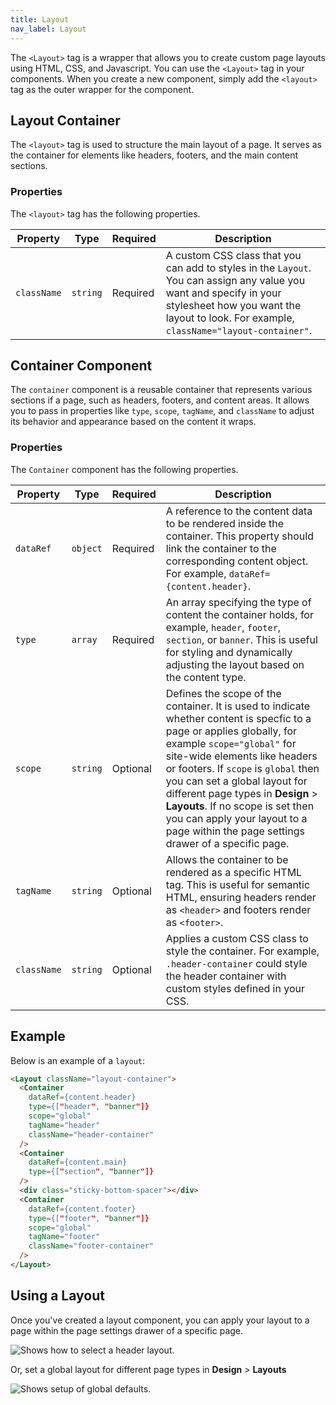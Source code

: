 ```yaml
---
title: Layout
nav_label: Layout
---
```


The `<Layout>` tag is a wrapper that allows you to create custom page layouts using HTML, CSS, and Javascript. You can use the `<Layout>` tag in your components. When you create a new component, simply add the `<layout>` tag as the outer wrapper for the component.

## Layout Container

The `<layout>` tag is used to structure the main layout of a page. It serves as the container for elements like headers, footers, and the main content sections.

### Properties

The `<layout>` tag has the following properties.

| Property | Type | Required | Description |
| --- | --- | --- | --- |
| `className` | `string` | Required | A custom CSS class that you can add to styles in the `Layout`. You can assign any value you want and specify in your stylesheet how you want the layout to look. For example, `className="layout-container"`. |

## Container Component

The `container` component is a reusable container that represents various sections if a page, such as headers, footers, and content areas. It allows you to pass in properties like `type`, `scope`, `tagName`, and `className` to adjust its behavior and appearance based on the content it wraps.

### Properties

The `Container` component has the following properties.

| Property    | Type     | Required | Description                                                                                                                                                                                                                                                                                                                                                                                                                                               |
|-------------|----------|----------|-----------------------------------------------------------------------------------------------------------------------------------------------------------------------------------------------------------------------------------------------------------------------------------------------------------------------------------------------------------------------------------------------------------------------------------------------------------|
| `dataRef`   | `object` | Required | A reference to the content data to be rendered inside the container. This property should link the container to the corresponding content object. For example, `dataRef={content.header}`.                                                                                                                                                                                                                                                                |
| `type`      | `array`  | Required | An array specifying the type of content the container holds, for example, `header`, `footer`, `section`, or `banner`. This is useful for styling and dynamically adjusting the layout based on the content type.                                                                                                                                                                                                                                          |
| `scope`     | `string` | Optional | Defines the scope of the container. It is used to indicate whether content is specfic to a page or applies globally, for example `scope="global"` for site-wide elements like headers or footers. If `scope` is `global` then you can set a global layout for different page types in **Design** > **Layouts**. If no scope is set then you can apply your layout to a page within the page settings drawer of a specific page. |
| `tagName`   | `string` | Optional | Allows the container to be rendered as a specific HTML tag. This is useful for semantic HTML, ensuring headers render as `<header>` and footers render as `<footer>`.                                                                                                                                                                                                                                                                                     |
| `className` | `string` | Optional | Applies a custom CSS class to style the container. For example, `.header-container` could style the header container with custom styles defined in your CSS.                                                                                                                                                                                                                                                                                              |

## Example

Below is an example of a `layout`:

```html
<Layout className="layout-container">
  <Container
    dataRef={content.header}
    type={["header", "banner"]}
    scope="global"
    tagName="header"
    className="header-container"
  />
  <Container
    dataRef={content.main}
    type={["section", "banner"]}
  />
  <div class="sticky-bottom-spacer"></div>
  <Container
    dataRef={content.footer}
    type={["footer", "banner"]}
    scope="global"
    tagName="footer"
    className="footer-container"
  />
</Layout>
```

## Using a Layout

Once you've created a layout component, you can apply your layout to a page within the page settings drawer of a specific page.

![Shows how to select a header layout.](/assets/header-layout.png)

Or, set a global layout for different page types in **Design** > **Layouts**

![Shows setup of global defaults.](/assets/page-defaults.png)
